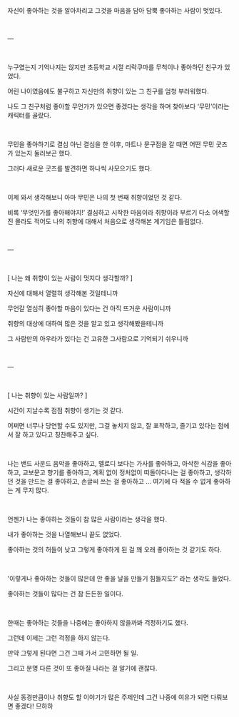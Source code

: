 자신이 좋아하는 것을 알아차리고 그것을 마음을 담아 담뿍 좋아하는 사람이 멋있다.

​

—

​

누구였는지 기억나지는 않지만 초등학교 시절 리락쿠마를 무척이나 좋아하던 친구가 있었다.

어린 나이였음에도 불구하고 자신만의 취향이 있는 그 친구를 엄청 부러워했다.

나도 그 친구처럼 좋아할 무언가가 있으면 좋겠다는 생각을 하며 찾아보다 ‘무민’이라는 캐릭터를 골랐다.

​

무민을 좋아하기로 결심 아닌 결심을 한 이후, 마트나 문구점을 갈 때면 어떤 무민 굿즈가 있는지 둘러보곤 했다.

그러다 새로운 굿즈를 발견하면 하나씩 사모으기도 했다. 

​

이제 와서 생각해보니 아마 무민은 나의 첫 번째 취향이었던 것 같다. 

비록 ‘무엇인가를 좋아해야지!’ 결심하고 시작한 마음이라 취향이라 부르기 다소 어색할진 몰라도 적어도 나의 취향에 대해서 처음으로 생각해본 계기임은 틀림없다.

​

—

​

[ 나는 왜 취향이 있는 사람이 멋지다 생각할까? ]

자신에 대해서 열렬히 생각해본 것일테니까

무언갈 열심히 좋아할 마음이 있다는 건 아직 뜨거운 사람이니까

취향의 대상에 대하여 많은 것을 알고 있고 생각해봤을테니까

그 사람만의 아우라가 있다는 건 고유한 그사람으로 기억되기 쉬우니까

​

—

​

[ 나는 취향이 있는 사람일까? ]

시간이 지날수록 점점 취향이 생기는 것 같다.

어쩌면 너무나 당연할 수도 있지만, 그걸 놓치지 않고, 잘 포착하고, 즐기고 있다는 점에서 잘 하고 있다고 칭찬해주고 싶다.

​

나는 밴드 사운드 음악을 좋아하고, 멜로디 보다는 가사를 좋아하고, 아삭한 식감을 좋아하고, 교보문고 향기를 좋아하고, 계획 없이 정처없이 떠돌아다니는 걸 좋아하고, 생각하던 것을 만드는 걸 좋아하고, 손글씨 쓰는 걸 좋아하고 … 여기에 다 적을 수 없게 좋아하는 게 무지 많다.

​

언젠가 나는 좋아하는 것들이 참 많은 사람이라는 생각을 했다.

내가 좋아하는 것을 나열해보니 끝도 없었다. 

좋아하는 것의 허들이 낮고 그렇게 좋아하게 된 걸 꽤 오래 좋아하는 것 같기도 하다. 

​

'이렇게나 좋아하는 것들이 많은데 안 좋을 날을 만들기 힘들지도?' 라는 생각도 들었다.

좋아하는 것들이 많다는 건 참 든든한 일이다.

​

한때는 좋아하는 것들을 나중에는 좋아하지 않을까봐 걱정하기도 했다.

그런데 이제는 그런 걱정을 하지 않는다.

만약 그렇게 된다면 그건 그때 가서 고민하면 될 일.

그리고 분명 다른 것이 또 좋아질 나라는 걸 알기에 괜찮다.

​

사실 동경만큼이나 취향도 할 이야기가 많은 주제인데 그건 나중에 여유가 되면 다뤄보면 좋겠다! 므하하